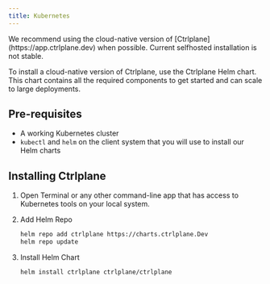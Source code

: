 ```yaml
---
title: Kubernetes
---
```


<Warning>
  We recommend using the cloud-native version of
  [Ctrlplane](https://app.ctrlplane.dev) when possible. Current selfhosted
  installation is not stable.
</Warning>

To install a cloud-native version of Ctrlplane, use the Ctrlplane Helm chart.
This chart contains all the required components to get started and can scale to
large deployments.

## Pre-requisites

- A working Kubernetes cluster
- `kubectl` and `helm` on the client system that you will use to install our
  Helm charts

## Installing Ctrlplane

1. Open Terminal or any other command-line app that has access to Kubernetes
   tools on your local system.

2. Add Helm Repo

   ```bash
   helm repo add ctrlplane https://charts.ctrlplane.Dev
   helm repo update
   ```

3. Install Helm Chart
   ```bash
   helm install ctrlplane ctrlplane/ctrlplane
   ```
